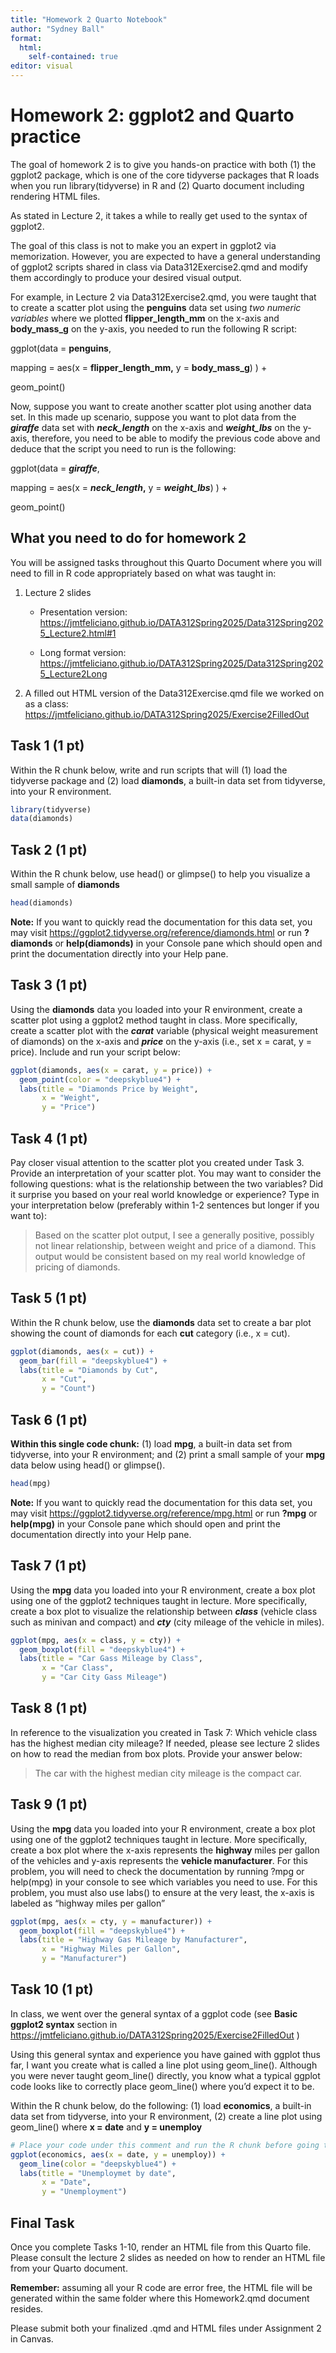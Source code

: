 ```yaml
---
title: "Homework 2 Quarto Notebook"
author: "Sydney Ball"
format: 
  html:
    self-contained: true
editor: visual
---
```


# Homework 2: ggplot2 and Quarto practice

The goal of homework 2 is to give you hands-on practice with both (1) the ggplot2 package, which is one of the core tidyverse packages that R loads when you run library(tidyverse) in R and (2) Quarto document including rendering HTML files.

As stated in Lecture 2, it takes a while to really get used to the syntax of ggplot2.

The goal of this class is not to make you an expert in ggplot2 via memorization. However, you are expected to have a general understanding of ggplot2 scripts shared in class via Data312Exercise2.qmd and modify them accordingly to produce your desired visual output.

For example, in Lecture 2 via Data312Exercise2.qmd, you were taught that to create a scatter plot using the **penguins** data set using *two numeric variables* where we plotted **flipper_length_mm** on the x-axis and **body_mass_g** on the y-axis, you needed to run the following R script:

ggplot(data = **penguins**,

mapping = aes(x = **flipper_length_mm,** y = **body_mass_g**) ) +

geom_point()

Now, suppose you want to create another scatter plot using another data set. In this made up scenario, suppose you want to plot data from the ***giraffe*** data set with ***neck_length*** on the x-axis and ***weight_lbs*** on the y-axis, therefore, you need to be able to modify the previous code above and deduce that the script you need to run is the following:

ggplot(data = ***giraffe***,

mapping = aes(x = ***neck_length*****,** y = ***weight_lbs***) ) +

geom_point()

## What you need to do for homework 2

You will be assigned tasks throughout this Quarto Document where you will need to fill in R code appropriately based on what was taught in:

1.  Lecture 2 slides
    -   Presentation version: <https://jmtfeliciano.github.io/DATA312Spring2025/Data312Spring2025_Lecture2.html#1>

    -   Long format version: <https://jmtfeliciano.github.io/DATA312Spring2025/Data312Spring2025_Lecture2Long>
2.  A filled out HTML version of the Data312Exercise.qmd file we worked on as a class: <https://jmtfeliciano.github.io/DATA312Spring2025/Exercise2FilledOut>

## Task 1 (1 pt)

Within the R chunk below, write and run scripts that will (1) load the tidyverse package and (2) load **diamonds**, a built-in data set from tidyverse, into your R environment.

```r
library(tidyverse)
data(diamonds)
```

## Task 2 (1 pt)

Within the R chunk below, use head() or glimpse() to help you visualize a small sample of **diamonds**

```r
head(diamonds)
```

**Note:** If you want to quickly read the documentation for this data set, you may visit <https://ggplot2.tidyverse.org/reference/diamonds.html> or run **?diamonds** or **help(diamonds)** in your Console pane which should open and print the documentation directly into your Help pane.

## Task 3 (1 pt)

Using the **diamonds** data you loaded into your R environment, create a scatter plot using a ggplot2 method taught in class. More specifically, create a scatter plot with the ***carat*** variable (physical weight measurement of diamonds) on the x-axis and ***price*** on the y-axis (i.e., set x = carat, y = price). Include and run your script below:

```r
ggplot(diamonds, aes(x = carat, y = price)) +
  geom_point(color = "deepskyblue4") +
  labs(title = "Diamonds Price by Weight",
       x = "Weight",
       y = "Price")
```

## Task 4 (1 pt)

Pay closer visual attention to the scatter plot you created under Task 3. Provide an interpretation of your scatter plot. You may want to consider the following questions: what is the relationship between the two variables? Did it surprise you based on your real world knowledge or experience? Type in your interpretation below (preferably within 1-2 sentences but longer if you want to):

> Based on the scatter plot output, I see a generally positive, possibly not linear relationship, between weight and price of a diamond. This output would be consistent based on my real world knowledge of pricing of diamonds.

## Task 5 (1 pt)

Within the R chunk below, use the **diamonds** data set to create a bar plot showing the count of diamonds for each **cut** category (i.e., x = cut).

```r
ggplot(diamonds, aes(x = cut)) +
  geom_bar(fill = "deepskyblue4") +
  labs(title = "Diamonds by Cut",
       x = "Cut",
       y = "Count")
```

## Task 6 (1 pt)

**Within this single code chunk:** (1) load **mpg**, a built-in data set from tidyverse, into your R environment; and (2) print a small sample of your **mpg** data below using head() or glimpse().

```r
head(mpg)
```

**Note:** If you want to quickly read the documentation for this data set, you may visit <https://ggplot2.tidyverse.org/reference/mpg.html> or run **?mpg** or **help(mpg)** in your Console pane which should open and print the documentation directly into your Help pane.

## Task 7 (1 pt)

Using the **mpg** data you loaded into your R environment, create a box plot using one of the ggplot2 techniques taught in lecture. More specifically, create a box plot to visualize the relationship between ***class*** (vehicle class such as minivan and compact) and ***cty*** (city mileage of the vehicle in miles).

```r
ggplot(mpg, aes(x = class, y = cty)) +
  geom_boxplot(fill = "deepskyblue4") +
  labs(title = "Car Gass Mileage by Class",
       x = "Car Class",
       y = "Car City Gass Mileage")
```

## Task 8 (1 pt)

In reference to the visualization you created in Task 7: Which vehicle class has the highest median city mileage? If needed, please see lecture 2 slides on how to read the median from box plots. Provide your answer below:

> The car with the highest median city mileage is the compact car.

## Task 9 (1 pt)

Using the **mpg** data you loaded into your R environment, create a box plot using one of the ggplot2 techniques taught in lecture. More specifically, create a box plot where the x-axis represents the **highway** miles per gallon of the vehicles and y-axis represents the **vehicle manufacturer**. For this problem, you will need to check the documentation by running ?mpg or help(mpg) in your console to see which variables you need to use. For this problem, you must also use labs() to ensure at the very least, the x-axis is labeled as "highway miles per gallon"

```r
ggplot(mpg, aes(x = cty, y = manufacturer)) +
  geom_boxplot(fill = "deepskyblue4") +
  labs(title = "Highway Gas Mileage by Manufacturer",
       x = "Highway Miles per Gallon",
       y = "Manufacturer")
```

## Task 10 (1 pt)

In class, we went over the general syntax of a ggplot code (see **Basic ggplot2 syntax** section in <https://jmtfeliciano.github.io/DATA312Spring2025/Exercise2FilledOut> )

Using this general syntax and experience you have gained with ggplot thus far, I want you create what is called a line plot using geom_line(). Although you were never taught geom_line() directly, you know what a typical ggplot code looks like to correctly place geom_line() where you'd expect it to be.

Within the R chunk below, do the following: (1) load **economics**, a built-in data set from tidyverse, into your R environment, (2) create a line plot using geom_line() where **x = date** and **y = unemploy**

```r
# Place your code under this comment and run the R chunk before going to the next task
ggplot(economics, aes(x = date, y = unemploy)) +
  geom_line(color = "deepskyblue4") + 
  labs(title = "Unemploymet by date",
       x = "Date",
       y = "Unemployment")
```

## **Final Task**

Once you complete Tasks 1-10, render an HTML file from this Quarto file. Please consult the lecture 2 slides as needed on how to render an HTML file from your Quarto document.

**Remember:** assuming all your R code are error free, the HTML file will be generated within the same folder where this Homework2.qmd document resides.

Please submit both your finalized .qmd and HTML files under Assignment 2 in Canvas.

## 
